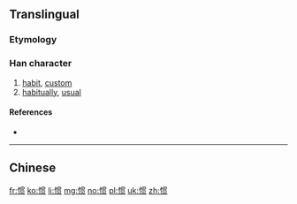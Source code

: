 {{also|慣}}
==Translingual==
{{zh-hanzi-box|惯|[[慣]]}}

===Etymology===
{{Han simp|慣|f=貫|t=贯}}

===Han character===
{{Han char|rn=61|rad=心|as=08|sn=11|four=|canj=PWJO|ids=⿰忄贯}}

# [[habit]], [[custom]]
# [[habitually]], [[usual]]

====References====
* {{Han ref|kx=0392.181|hdz=42320.030|uh=60EF|ud=24815}}

----

==Chinese==
{{zh-see|慣}}

[[fr:惯]]
[[ko:惯]]
[[li:惯]]
[[mg:惯]]
[[no:惯]]
[[pl:惯]]
[[uk:惯]]
[[zh:惯]]